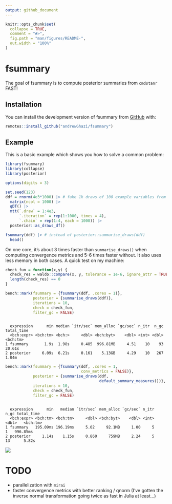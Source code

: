 ```yaml
---
output: github_document
---
```


<!-- README.md is generated from README.Rmd. Please edit that file -->

```r
knitr::opts_chunk$set(
  collapse = TRUE,
  comment = "#>",
  fig.path = "man/figures/README-",
  out.width = "100%"
)
```

# fsummary

<!-- badges: start -->
<!-- badges: end -->

The goal of fsummary is to compute posterior summaries from `cmdstanr` FAST!

## Installation

You can install the development version of fsummary from [GitHub](https://github.com/) with:

``` r
remotes::install_github("andrewGhazi/fsummary")
```

## Example

This is a basic example which shows you how to solve a common problem:

```r
library(fsummary)
library(collapse)
library(posterior)

options(digits = 3)

set.seed(123)
ddf = rnorm(4e3*1000) |> # fake 1k draws of 100 example variables from each of 4 chains
  matrix(ncol = 1000) |> 
  qDT() |> 
  mtt(`.draw` = 1:4e3,
      `.iteration` = rep(1:1000, times = 4),
      `.chain` = rep(1:4, each = 1000)) |> 
  posterior::as_draws_df()

fsummary(ddf) |> # instead of posterior::summarise_draws(ddf)
  head() 
```

On one core, it's about 3 times faster than `summarise_draws()` when computing convergence metrics and 5-6 times faster without. It also uses less memory in both cases. A quick test on my machine:

```r

check_fun = function(x,y) {
  check_res = waldo::compare(x, y, tolerance = 1e-6, ignore_attr = TRUE)
  length(check_res) == 0
}

bench::mark(fsummary = {fsummary(ddf, .cores = 1)},
            posterior = {summarise_draws(ddf)},
            iterations = 10,
            check = check_fun,
            filter_gc = FALSE)

```

```

  expression      min median `itr/sec` mem_alloc `gc/sec` n_itr  n_gc total_time
  <bch:expr> <bch:tm> <bch:>     <dbl> <bch:byt>    <dbl> <int> <dbl>   <bch:tm>
1 fsummary       1.9s  1.98s     0.485  996.81MB     4.51    10    93     20.61s
2 posterior     6.09s  6.21s     0.161    5.13GB     4.29    10   267      1.04m
```

```r
bench::mark(fsummary = {fsummary(ddf, .cores = 1,
                                 conv_metrics = FALSE)},
            posterior = {summarise_draws(ddf, 
                                         default_summary_measures())},
            iterations = 10,
            check = check_fun,
            filter_gc = FALSE)
```

```

  expression      min   median `itr/sec` mem_alloc `gc/sec` n_itr  n_gc total_time
  <bch:expr> <bch:tm> <bch:tm>     <dbl> <bch:byt>    <dbl> <int> <dbl>   <bch:tm>
1 fsummary   195.09ms 196.19ms     5.02     92.1MB     1.00     5     1   996.85ms
2 posterior     1.14s    1.15s     0.860     759MB     2.24     5    13      5.82s
```

![](man/figures/comparison.png)

# TODO

* parallelization with `mirai`
* faster convergence metrics with better ranking / qnorm (I've gotten the inverse normal transformation going twice as fast in Julia at least...)

